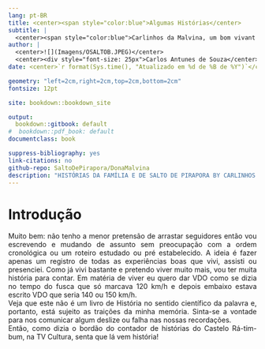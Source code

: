 ```yaml
---
lang: pt-BR
title: <center><span style="color:blue">Algumas Histórias</center>
subtitle: |
  <center><span style="color:blue">Carlinhos da Malvina, um bom vivant na sua própria definição: Minha Família e Minha Cidade</center>
author: |
  <center>![](Imagens/OSALTOB.JPEG)</center>
  <center><div style="font-size: 25px">Carlos Antunes de Souza</center>
date: <center>`r format(Sys.time(), "Atualizado em %d de %B de %Y")`</center>

geometry: "left=2cm,right=2cm,top=2cm,bottom=2cm"
fontsize: 12pt

site: bookdown::bookdown_site

output:
  bookdown::gitbook: default
#  bookdown::pdf_book: default
documentclass: book

suppress-bibliography: yes
link-citations: no
github-repo: SaltoDePirapora/DonaMalvina
description: "HISTÓRIAS DA FAMÍLIA E DE SALTO DE PIRAPORA BY CARLINHOS DA MALVINA, UM BOM VIVANT NA SUA PRÓPRIA DEFINIÇÃO"
---
```


# Introdução {-}
<div style="text-align: justify">
Muito bem: não tenho a menor pretensão de arrastar seguidores então vou escrevendo e mudando de assunto sem preocupação com a ordem cronológica ou um roteiro estudado ou pré estabelecido. A ideia é fazer apenas um registro de todas as experiências boas que vivi, assisti ou presenciei. Como já vivi bastante e pretendo viver muito mais, vou ter muita história para contar. Em matéria de viver eu quero dar VDO como se dizia no tempo do fusca que só marcava 120 km/h e depois embaixo estava escrito VDO que seria 140 ou 150 km/h.      
Veja que este não é um livro de História no sentido científico da palavra e, portanto, está sujeito as traições da minha memória. Sinta-se a vontade para nos comunicar algum deslize ou falha nas nossas recordações.     
Então, como dizia o bordão do contador de histórias do Castelo Rá-tim-bum, na TV Cultura, senta que lá vem história!       
